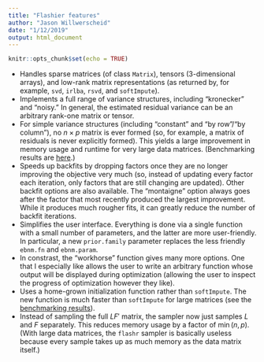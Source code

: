 ```yaml
---
title: "Flashier features"
author: "Jason Willwerscheid"
date: "1/12/2019"
output: html_document
---
```


```r
knitr::opts_chunk$set(echo = TRUE)
```


* Handles sparse matrices (of class `Matrix`), tensors (3-dimensional arrays), and low-rank matrix representations (as returned by, for example, `svd`, `irlba`, `rsvd`, and `softImpute`). 
* Implements a full range of variance structures, including “kronecker” and “noisy.” In general, the estimated residual variance can be an arbitrary rank-one matrix or tensor.
* For simple variance structures (including “constant” and “by row”/“by column”), no $n \times p$ matrix is ever formed (so, for example, a matrix of residuals is never explicitly formed). This yields a large improvement in memory usage and runtime for very large data matrices. (Benchmarking results are [here](flashier_bench.html).)
* Speeds up backfits by dropping factors once they are no longer improving the objective very much (so, instead of updating every factor each iteration, only factors that are still changing are updated). Other backfit options are also available. The “montaigne” option always goes after the factor that most recently produced the largest improvement. While it produces much rougher fits, it can greatly reduce the number of backfit iterations.
* Simplifies the user interface. Everything is done via a single function with a small number of parameters, and the latter are more user-friendly. In particular, a new `prior.family` parameter replaces the less friendly `ebnm.fn` and `ebnm.param`.
* In constrast, the “workhorse” function gives many more options. One that I especially like allows the user to write an arbitrary function whose output will be displayed during optimization (allowing the user to inspect the progress of optimization however they like).
* Uses a home-grown initialization function rather than `softImpute`. The new function is much faster than `softImpute` for large matrices (see the [benchmarking results](flashier_bench.html)).
* Instead of sampling the full $LF'$ matrix, the sampler now just samples $L$ and $F$ separately. This reduces memory usage by a factor of $\min(n, p)$. (With large data matrices, the `flashr` sampler is basically useless because every sample takes up as much memory as the data matrix itself.)
